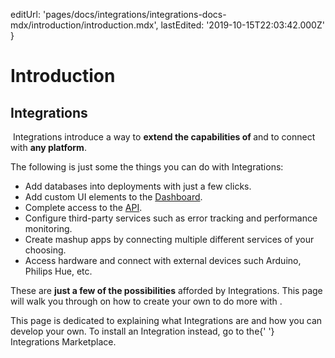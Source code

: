 
  editUrl:
    'pages/docs/integrations/integrations-docs-mdx/introduction/introduction.mdx',
  lastEdited: '2019-10-15T22:03:42.000Z'
}

# Introduction

## <ProductNameWrapper name={ORG_NAME} /> Integrations

&#8203;<OrgName /> Integrations introduce a way to **extend the capabilities of <OrgName />** and to connect with **any platform**.

The following is just some the things you can do with <OrgName /> Integrations:

- Add databases into deployments with just a few clicks.
- Add custom UI elements to the [<OrgName /> Dashboard](/).
- Complete access to the [<OrgName /> API](/docs/api).
- Configure third-party services such as error tracking and performance monitoring.
- Create mashup apps by connecting multiple different services of your choosing.
- Access hardware and connect with external devices such Arduino, Philips Hue, etc.

These are **just a few of the possibilities** afforded by <OrgName /> Integrations. This page will walk you through on how to create your own to do more with <OrgName />.

<Note>
  This page is dedicated to explaining what Integrations are and how you can
  develop your own. To install an Integration instead, go to the{' '}
  <Link href="/integrations">Integrations Marketplace</Link>.
</Note>

<WhyBuildOrUseIntegrations />
<WhatsAnIntegration />
